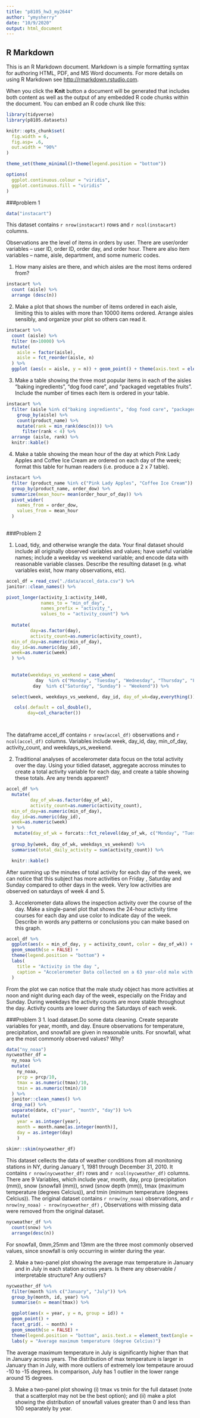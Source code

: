 ```yaml
---
title: "p8105_hw3_my2644"
author: "ymysherry"
date: "10/9/2020"
output: html_document
---
```





## R Markdown

This is an R Markdown document. Markdown is a simple formatting syntax for authoring HTML, PDF, and MS Word documents. For more details on using R Markdown see <http://rmarkdown.rstudio.com>.

When you click the **Knit** button a document will be generated that includes both content as well as the output of any embedded R code chunks within the document. You can embed an R code chunk like this:


```r

library(tidyverse)
library(p8105.datasets)

knitr::opts_chunk$set(
  fig.width = 6,
  fig.asp= .6,
  out.width = "90%"
)

theme_set(theme_minimal()+theme(legend.position = "bottom"))

options(
  ggplot.continuous.colour = "viridis",
  ggplot.continuous.fill = "viridis"
)


```
###problem 1
```r
data("instacart")
```
This dataset contains `r nrow(instacart)` rows and `r ncol(instacart)` columns.

Observations are the level of items in orders by user. There are user/order variables -- user ID, order ID, order day, and order hour. There are also item variables -- name, aisle, department, and some numeric codes.

1. How many aisles are there, and which aisles are the most items ordered from?

```r
instacart %>% 
  count (aisle) %>% 
  arrange (desc(n)) 
```
2. Make a plot that shows the number of items ordered in each aisle, limiting this to aisles with more than 10000 items ordered. Arrange aisles sensibly, and organize your plot so others can read it.
```r
instacart %>% 
  count (aisle) %>% 
  filter (n>10000) %>% 
  mutate(
    aisle = factor(aisle),
    aisle = fct_reorder(aisle, n)
  ) %>% 
  ggplot (aes(x = aisle, y = n)) + geom_point() + theme(axis.text = element_text(angle = 90, vjust = 0.5, hjust = 1))
```

3. Make a table showing the three most popular items in each of the aisles “baking ingredients”, “dog food care”, and “packaged vegetables fruits”. Include the number of times each item is ordered in your table.

```r
instacart %>% 
  filter (aisle %in% c("baking ingredients", "dog food care", "packaged vegetables fruits")) %>% 
    group_by(aisle) %>% 
    count(product_name) %>% 
    mutate(rank = min_rank(desc(n))) %>% 
      filter(rank < 4) %>% 
  arrange (aisle, rank) %>% 
  knitr::kable()
```


4. Make a table showing the mean hour of the day at which Pink Lady Apples and Coffee Ice Cream are ordered on each day of the week; format this table for human readers (i.e. produce a 2 x 7 table).

```r
instacart %>% 
  filter (product_name %in% c("Pink Lady Apples", "Coffee Ice Cream")) %>% 
  group_by(product_name, order_dow) %>% 
  summarize(mean_hour= mean(order_hour_of_day)) %>% 
  pivot_wider(
    names_from = order_dow,
    values_from = mean_hour
  )
  
```
###Problem 2

1. Load, tidy, and otherwise wrangle the data. Your final dataset should include all originally observed variables and values; have useful variable names; include a weekday vs weekend variable; and encode data with reasonable variable classes. Describe the resulting dataset (e.g. what variables exist, how many observations, etc).

```r
accel_df = read_csv("./data/accel_data.csv") %>% 
janitor::clean_names() %>% 

pivot_longer(activity_1:activity_1440,
             names_to = "min_of_day",
             names_prefix = "activity_",
             values_to = "activity_count") %>% 
  
  mutate(
         day=as.factor(day),
         activity_count=as.numeric(activity_count),
  min_of_day=as.numeric(min_of_day),
  day_id=as.numeric(day_id),
  week=as.numeric(week)
  ) %>% 
  
  
  mutate(weekdays_vs_weekend = case_when(
           day  %in% c("Monday", "Tuesday", "Wednesday", "Thursday", "Friday") ~ "Weekdays",
          day  %in% c("Saturday", "Sunday") ~ "Weekend")) %>% 

  select(week, weekdays_vs_weekend, day_id, day_of_wk=day,everything()) 

   cols(.default = col_double(),
        day=col_character())




```
The dataframe accel_df contains `r nrow(accel_df)` observations and `r ncol(accel_df)` columns. Variables include week, day_id, day, min_of_day, activity_count, and weekdays_vs_weekend.

2. Traditional analyses of accelerometer data focus on the total activity over the day. Using your tidied dataset, aggregate accross minutes to create a total activity variable for each day, and create a table showing these totals. Are any trends apparent?
```r
accel_df %>%  
  mutate(
         day_of_wk=as.factor(day_of_wk),
         activity_count=as.numeric(activity_count),
  min_of_day=as.numeric(min_of_day),
  day_id=as.numeric(day_id),
  week=as.numeric(week)
  ) %>% 
   mutate(day_of_wk = forcats::fct_relevel(day_of_wk, c("Monday", "Tuesday", "Wednesday", "Thursday", "Friday", "Saturday", "Sunday"))) %>% 
    
  group_by(week, day_of_wk, weekdays_vs_weekend) %>%
  summarise(total_daily_activity = sum(activity_count)) %>%

  knitr::kable()
```

After summing up the minutes of total activity for each day of the week, we can notice that this subject has more activities on Friday , Saturday and Sunday compared to other days in the week. Very low activities are observed on saturdays of week 4 and 5.


3. Accelerometer data allows the inspection activity over the course of the day. Make a single-panel plot that shows the 24-hour activity time courses for each day and use color to indicate day of the week. Describe in words any patterns or conclusions you can make based on this graph.

```r
accel_df %>%   
  ggplot(aes(x = min_of_day, y = activity_count, color = day_of_wk)) + 
  geom_smooth(se = FALSE) + 
  theme(legend.position = "bottom") +
  labs(
    title = "Activity in the day ",
    caption = "Accelerometer Data collected on a 63 year-old male with BMI 25, who was admitted to the Advanced Cardiac Care Center of Columbia University Medical Center and diagnosed with congestive heart failure (CHF), during a five weeks of observation period. "
  )
```
From the plot we can notice that the male study object has more activities at noon and night during each day of the week, especially on the Friday and Sunday. During weekdays the activity counts are more stable throughout the day. Activity counts are lower during the Saturdays of each week.


###Problem 3
1. load dataset.Do some data cleaning. Create separate variables for year, month, and day. Ensure observations for temperature, precipitation, and snowfall are given in reasonable units. For snowfall, what are the most commonly observed values? Why?

```r
data("ny_noaa")
nycweather_df = 
  ny_noaa %>%
  mutate(
    ny_noaa,
    prcp = prcp/10,
    tmax = as.numeric(tmax)/10,
    tmin = as.numeric(tmin)/10
  ) %>%
  janitor::clean_names() %>%
  drop_na() %>%
  separate(date, c("year", "month", "day")) %>% 
  mutate(
    year = as.integer(year),
    month = month.name[as.integer(month)],
    day = as.integer(day)
    ) 
  
skimr::skim(nycweather_df)
```
This dataset cellects the data of weather conditions from all  monitoning stations in NY, during January 1, 1981 through December 31, 2010.  It contains `r nrow(nycweather_df)` rows and `r ncol(nycweather_df)` columns. There are 9 Variables, which include year, month, day, prcp (precipitation (mm)), snow (snowfall (mm)), snwd (snow depth (mm)), tmax (maximum temperature (degrees Celcius)), and tmin (minimum temperature (degrees Celcius)). The original dataset contains `r nrow(ny_noaa)` observations, and `r nrow(ny_noaa) - nrow(nycweather_df)` , Observations with missing data were removed from the original dataset. 
```r
nycweather_df %>%
  count(snow) %>%
  arrange(desc(n))
```
For snowfall, 0mm,25mm and 13mm are the three most commonly observed values, since snowfall is only occurring in winter during the year.

2. Make a two-panel plot showing the average max temperature in January and in July in each station across years. Is there any observable / interpretable structure? Any outliers?

```r
nycweather_df %>%
  filter(month %in% c("January", "July")) %>%
  group_by(month, id, year) %>%
  summarise(n = mean(tmax)) %>%

  ggplot(aes(x = year, y = n, group = id)) +
  geom_point() + 
  facet_grid(. ~ month) +
  geom_smooth(se = FALSE) + 
  theme(legend.position = "bottom", axis.text.x = element_text(angle = 90, vjust = 0.5, hjust = 1)) +
  labs(y = "Average maximum temperature (degree Celcius)")
```
The average maximum temperature in July is significantly higher than that in January across years. The distribution of max temperature is larger in January than in July, with more outliers of extremely low tempetaure arouud -10 to -15 degrees. In comparison, July has 1 outlier in the lower range around 15 degrees.


3. Make a two-panel plot showing (i) tmax vs tmin for the full dataset (note that a scatterplot may not be the best option); and (ii) make a plot showing the distribution of snowfall values greater than 0 and less than 100 separately by year.

